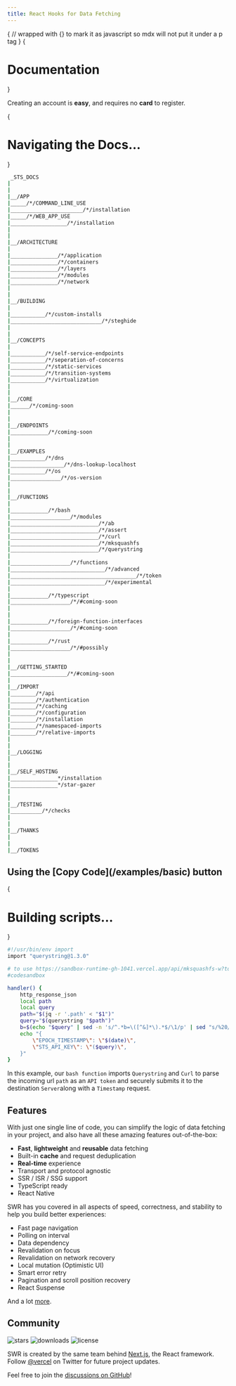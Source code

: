 ```yaml
---
title: React Hooks for Data Fetching
---
```



{
// wrapped with {} to mark it as javascript so mdx will not put it under a p tag
}
{<h1 className="inline-block pb-0 text-transparent bg-clip-text bg-gradient-to-r from-white to-teal-300">Documentation</h1>}

<Callout emoji="✅">
 Creating an account is <strong>easy</strong>, and requires no <strong>card</strong> to <CustomLink href="http://localhost:3333/auth/register">register</CustomLink>.
</Callout>

{<h1 className="text-gray-400">Navigating the Docs...</h1>}

```bash
 _STS_DOCS
|
|
|__/APP
|_____/*/COMMAND_LINE_USE
|_______________________/*/installation
|_____/*/WEB_APP_USE
|__________________/*/installation
|
|
|__/ARCHITECTURE
|
|_______________/*/application
|_______________/*/containers
|_______________/*/layers
|_______________/*/modules
|_______________/*/network
|
|
|__/BUILDING
|
|___________/*/custom-installs
|_____________________________/*/steghide
|
|
|__/CONCEPTS
|
|___________/*/self-service-endpoints
|___________/*/seperation-of-concerns
|___________/*/static-services
|___________/*/transition-systems
|___________/*/virtualization
|
|
|__/CORE
|______/*/coming-soon
|
|
|__/ENDPOINTS
|____________/*/coming-soon
|
|
|__/EXAMPLES
|___________/*/dns
|_________________/*/dns-lookup-localhost
|___________/*/os
|________________/*/os-version
|
|
|__/FUNCTIONS
|
|____________/*/bash
|___________________/*/modules
|____________________________/*/ab
|____________________________/*/assert
|____________________________/*/curl
|____________________________/*/mksquashfs
|____________________________/*/querystring
|
|___________________/*/functions
|______________________________/*/advanced
|________________________________________/*/token
|______________________________/*/experimental
|
|____________/*/typescript
|___________________/*/#coming-soon
|
|
|____________/*/foreign-function-interfaces
|___________________/*/#coming-soon
|
|____________/*/rust
|___________________/*/#possibly
|
|
|__/GETTING_STARTED
|__________________/*/#coming-soon
|
|__/IMPORT
|________/*/api
|________/*/authentication
|________/*/caching
|________/*/configuration
|________/*/installation
|________/*/namespaced-imports
|________/*/relative-imports
|
|
|__/LOGGING
|
|
|__/SELF_HOSTING
|_______________*/installation
|_______________*/star-gazer
|
|
|__/TESTING
|__________/*/checks
|
|
|__/THANKS
|
|
|__/TOKENS
```

<h2 className="mt-16 mb-20 text-center">Using the [Copy Code](/examples/basic)  button</h2>

{<h1 className="text-gray-400">Building scripts...</h1>}

```bash
#!/usr/bin/env import
import "querystring@1.3.0"

# to use https://sandbox-runtime-gh-1041.vercel.app/api/mksquashfs-w?tokenykey123
#codesandbox 

handler() {
	http_response_json
	local path
	local query
	path="$(jq -r '.path' < "$1")"
	query="$(querystring "$path")"
	b=$(echo "$query" | sed -n 's/^.*b=\([^&]*\).*$/\1/p' | sed "s/%20/ /g")
	echo "{ 
		\"EPOCH_TIMESTAMP\": \"$(date)\",
		\"STS_API_KEY\": \"($query)\",
	}"
}
```

In this example, our `bash function` imports `Querystring` and `Curl` to parse the incoming url `path` as an `API token` and securely submits it to the destination `Server`along with a `Timestamp` request.


## Features

With just one single line of code, you can simplify the logic of data fetching in your project, and also have all these amazing features out-of-the-box:

- **Fast**, **lightweight** and **reusable** data fetching
- Built-in **cache** and request deduplication
- **Real-time** experience
- Transport and protocol agnostic
- SSR / ISR / SSG support
- TypeScript ready
- React Native

SWR has you covered in all aspects of speed, correctness, and stability to help you build better experiences:

- Fast page navigation
- Polling on interval
- Data dependency
- Revalidation on focus
- Revalidation on network recovery
- Local mutation (Optimistic UI)
- Smart error retry
- Pagination and scroll position recovery
- React Suspense

And a lot [more](/docs/getting-started).

## Community

<p className="flex h-6">
  <img alt="stars" src="https://badgen.net/github/stars/vercel/swr" className="inline-block mr-2"/>
  <img alt="downloads" src="https://badgen.net/npm/dt/swr" className="inline-block mr-2"/>
  <img alt="license" src="https://badgen.net/npm/license/swr" className="inline-block mr-2"/>
</p>

SWR is created by the same team behind [Next.js](https://nextjs.org), the React framework.  
Follow [@vercel](https://twitter.com/vercel) on Twitter for future project updates.

Feel free to join the [discussions on GitHub](https://github.com/vercel/swr/discussions)!
